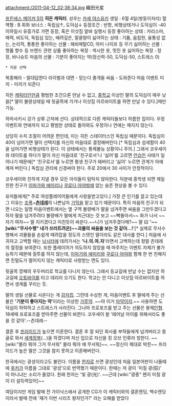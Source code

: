attachment:/2011-04-12_02;38;34.jpg
織田光星

[[프린세스 메이커 5]]의 '''히든 캐릭터'''. 성우는 [[카세 야스유키]]
생일 : 6월 4일(쌍둥이자리)
혈액형 : B
회화 보너스 : 독립심↑, 도덕심↓
등장조건 : 반항, 비행상태거나 도덕심이 -40이하일시 유흥가로 가면 등장, 혹은 이삿짐 알바 실행시 등장
좋아하는 상태 : 카리스마, 매력, 비도덕, 독립심 있는, 배려깊은, 말괄량이
싫어하는 상태 : 기품, 음침한, 융통성 없는, 논리적, 통통한
좋아하는 선물 : 헤비메탈CD, 아미 나이프 등 무기
싫어하는 선물 : 명품 향수 등 브랜드 관련 상품
좋아하는 복장 : 섹시한 옷, 멋진 옷
싫어하는 복장 : 정장, 바니슈트
마음의 선물 : 기분이 좋아지는 약(정신력-50, 도덕심-50, 스트레스 0)

 * 지문 선택
복종해라 - 말대답한다
라이벌과 대면 - 믿는다
졸개들 싸움 - 도와준다
마음 이벤트 미끼 - 미끼가 되준다
 
히든 [[캐릭터]]인만큼 평범한 조건으론 만날 수 없고, [[중학교]] 이상인 딸의 도덕심이 매우 낮을[* 딸이 불량상태일 때 뒷골목에 가거나 이삿짐 아르바이트를 하면 만날 수 있다.]때만 가능.

하마사키시 강가 상류 근처에 산다. 상대적으로 다른 캐릭터들보다 허름한 집이다. 우정 이벤트와 연애까지 되고 평범한 상태로 돌아와도 우정이나 연애는 깨지지 않는다.

상당히 수치 조절이 어려운 편인데, 이는 히든 스테이터스인 독립심 때문이다. 독립심이 40이 넘어가면 딸이 선택지를 자신의 마음대로 결정해버린다.[* 독립심과 섬세함이 40을 넘어가면 비행상태가 된다. 이 상태에서는 통제불능 상황이니 주의.] 그래서 코우세이와 데이트를 하다가 딸이 자신 마음대로 '친구로서'나 '싫어'를 고르면 [[안습]]인 사태가 일어나기 때문에[* '친구로서'를 누르면 평생 친구가 돼버리고 '싫어' 누르면 관계가 아예 깨져 버린다.] 독립심 관리에 신경써야 한다. 주로 20에서 30 사이가 안정적이다.

코우세이와 친하게 지낼 경우 모든 아이들이 탐탁치 않아한다. 덕분에 중학생 되면 제일 친한 친구가 [[이마가와 에미리]]나 [[쿠로다 아야]]밖에 없는 슬픈 현상을 볼 수 있다.

유저들에게[* 주로 여성플레이어들에게 사랑을받고있다.] 가장 큰 인기를 끌고 있는데 그 이유는 [[조폭]]+'''[[츤데레]]'''의 나쁜남자 [[기믹]]을 맡고 있기 때문이다. 특히 마음의 친구가 되면 나오는 일명 마음이벤트에서는 옆 구역 불량배가 딸을 넘겨주면 싸움을 그만두겠다고 하자 딸을 넘겨주려다 불량배가 딸에게 치근대는 것 보고 ~~빡돌아서~~ 화가 나서 ~~자기 여자~~ 딸 지키겠다고 미친듯이 싸운다.~~니가 넘겨주겠다매?~~ 딸 曰 ''''~~[wiki:"무사수행" 내가 쓰러트려온]~~괴물의 싸움을 보는 것 같아...!''''[* 실제로 무사수행해서 괴물들을 손쉽게 때려잡을 정도의 스텟인 딸이라도 같은 대사를 한다.] 처음에 사귀자고 고백할 때는 [[낚시터]]에 데려가서는 ''''나.의.여.자''''라면서 고백하는데 정말 츤데레의 절정을 보여준다. 또한 플레이어가 의도하지 않았을 때 마주치는 이벤트 자체가 불가능하기 때문에 질투를 하지 않는데, [[이마가와 에미리]]와 [[쿠로다 아야]]와 함께 한 번 친해지면 친밀도가 떨어지지 않는 캐릭터로 사랑받는 면도 있다.

뒷골목 깡패의 우두머리로 학교를 다니지 않는다. 그래서 등교길에 만날 수는 없지만 하교길에 [[오토바이]]를 타고 데리러 오기도 한다. 학교는 안 다니고 이삿짐 아르바이트를 하면서 생계를 꾸리는 듯.

딸의 생일 선물로 사온다는 게 [[감자칩]]. 그런데 수상한 게, 마음이벤트 후 딸에게 주는 선물은 ''''기분이 좋아지는 약''''이라는 이상한 [[가루약]]. ~~야 이거 [[마약]]이지.~~ 사용하면 도덕심이 하락하고 스트레스가 사라진다.  그나마 프로포즈를 받고 주는 선물은 봉제[[인형]]. 18세때 프로포즈를 받아주면 선물이 바뀐다. 코우세이 왈 '태어날 아이를 위해서라도 좋을 것 같아'.--츤데레--

결혼 후 [[프라이드]]가 높으면 이혼한다. 결혼 후 잘 되던 회사를 부하들에게 넘겨버리고 몽골로 와서 [[세계정복]](...)을 하겠다며 자신 입으로 자신을 킹 오브 인류라 칭한다. ~~[wiki:"몰라 뭐야 그거 무서워" 몰라 뭐야 얘 무서워]~~. ~~정신이 제대로 박힌~~ 프라이드가 높은 딸은 그것을 참지 못하고 이혼해버린다. 

한국에서는 광성이라고도 불린다.  이름을 [[한자]]로 쓰면 광성인데 처음 일본어판이 나돌때에 [[후커]]가 이름을 그대로 '광성'으로 번역했기 때문이다. 한때는 저 광이 '미칠 광(狂)' 이 아니냐는 소리가 돌았다. 원래 한자는 '빛 광(光)'. ~~근데 [wiki:"광종" 왠지 미칠 광이 더 설득력있어]~~

여담이지만 게임 발매 전 가이낙스에서 공개한 CG가 이 캐릭터와의 결혼엔딩, 백수엔딩이라서 발매 전에 '쟤가 이번 시리즈 왕자인가?' 라는 오해를 받았다
